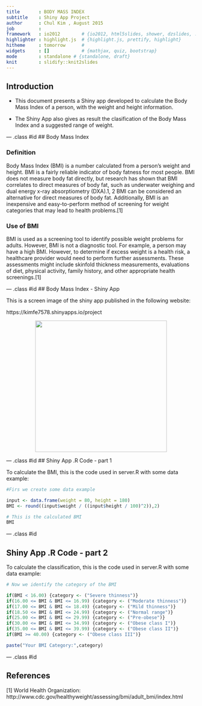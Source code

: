 ```yaml
---
title       : BODY MASS INDEX
subtitle    : Shiny App Project
author      : Chul Kim , August 2015
job         : 
framework   : io2012        # {io2012, html5slides, shower, dzslides, ...}
highlighter : highlight.js  # {highlight.js, prettify, highlight}
hitheme     : tomorrow      # 
widgets     : []            # {mathjax, quiz, bootstrap}
mode        : standalone # {standalone, draft}
knit        : slidify::knit2slides
---
```





## Introduction



* This document presents a Shiny app developed to calculate the Body Mass Index of a person, with the weight and height information.


* The Shiny App also gives as result the clasification of the Body Mass Index and a suggested range of weight.


--- .class #id
## Body Mass Index


### Definition
Body Mass Index (BMI) is a number calculated from a person's weight and height. BMI is a fairly reliable indicator of body fatness for most people. BMI does not measure body fat directly, but research has shown that BMI correlates to direct measures of body fat, such as underwater weighing and dual energy x-ray absorptiometry (DXA).1, 2 BMI can be considered an alternative for direct measures of body fat. Additionally, BMI is an inexpensive and easy-to-perform method of screening for weight categories that may lead to health problems.[1]

### Use of BMI
BMI is used as a screening tool to identify possible weight problems for adults. However, BMI is not a diagnostic tool. For example, a person may have a high BMI. However, to determine if excess weight is a health risk, a healthcare provider would need to perform further assessments. These assessments might include skinfold thickness measurements, evaluations of diet, physical activity, family history, and other appropriate health screenings.[1]


--- .class #id 
## Body Mass Index - Shiny App

This is a screen image of the shiny app published in the following website:

https://kimfe7578.shinyapps.io/project

<center><img src="figs/bmi.png"
        height="350px"/></center>


--- .class #id 
## Shiny App .R Code - part 1

To calculate the BMI, this is the code used in server.R with some data example:

```r
#Firs we create some data example

input <- data.frame(weight = 80, height = 180)
BMI <- round((input$weight / ((input$height / 100)^2)),2)

# This is the calculated BMI
BMI
```

--- .class #id  

## Shiny App .R Code - part 2

To calculate the classification, this is the code used in server.R with some data example:

```r
# Now we identify the category of the BMI

if(BMI < 16.00) {category <- ("Severe thinness")} 
if(16.00 <= BMI & BMI <= 16.99) {category <- ("Moderate thinness")} 
if(17.00 <= BMI & BMI <= 18.49) {category <- ("Mild thinness")} 
if(18.50 <= BMI & BMI <= 24.99) {category <- ("Normal range")} 
if(25.00 <= BMI & BMI <= 29.99) {category <- ("Pre-obese")} 
if(30.00 <= BMI & BMI <= 34.99) {category <- ("Obese class I")} 
if(35.00 <= BMI & BMI <= 39.99) {category <- ("Obese class II")} 
if(BMI >= 40.00) {category <- ("Obese class III")}            

paste("Your BMI Category:",category)
```

--- .class #id  

## References

[1] World Health Organization: 
http://www.cdc.gov/healthyweight/assessing/bmi/adult_bmi/index.html
